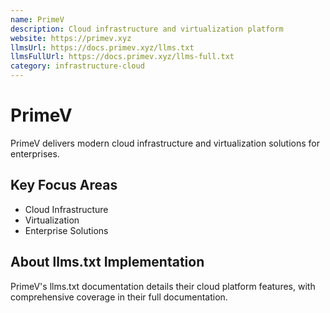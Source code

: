 ```yaml
---
name: PrimeV
description: Cloud infrastructure and virtualization platform
website: https://primev.xyz
llmsUrl: https://docs.primev.xyz/llms.txt
llmsFullUrl: https://docs.primev.xyz/llms-full.txt
category: infrastructure-cloud
---
```


# PrimeV

PrimeV delivers modern cloud infrastructure and virtualization solutions for enterprises.

## Key Focus Areas

- Cloud Infrastructure
- Virtualization
- Enterprise Solutions

## About llms.txt Implementation

PrimeV's llms.txt documentation details their cloud platform features, with comprehensive coverage in their full documentation.
